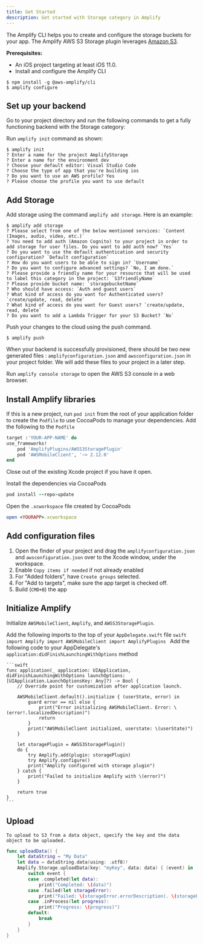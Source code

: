 ```yaml
---
title: Get Started
description: Get started with Storage category in Amplify
---
```


The Amplify CLI helps you to create and configure the storage buckets for your app. The Amplify AWS S3 Storage plugin leverages [Amazon S3](https://aws.amazon.com/s3).

**Prerequisites:**
* An iOS project targeting at least iOS 11.0.
* Install and configure the Amplify CLI

```terminal
$ npm install -g @aws-amplify/cli
$ amplify configure
```

## Set up your backend

Go to your project directory and run the following commands to get a fully functioning backend with the Storage category:

Run `amplify init` command as shown:

```terminal
$ amplify init
? Enter a name for the project AmplifyStorage
? Enter a name for the environment dev
? Choose your default editor: Visual Studio Code
? Choose the type of app that you're building ios
? Do you want to use an AWS profile? Yes
? Please choose the profile you want to use default
```

## Add Storage

Add storage using the command `amplify add storage`. Here is an example:

```terminal
$ amplify add storage
? Please select from one of the below mentioned services: `Content (Images, audio, video, etc.)`
? You need to add auth (Amazon Cognito) to your project in order to add storage for user files. Do you want to add auth now? `Yes`
? Do you want to use the default authentication and security configuration? `Default configuration`
? How do you want users to be able to sign in? `Username`
? Do you want to configure advanced settings? `No, I am done.`
? Please provide a friendly name for your resource that will be used to label this category in the project: `S3friendlyName`
? Please provide bucket name: `storagebucketName`
? Who should have access: `Auth and guest users`
? What kind of access do you want for Authenticated users? `create/update, read, delete`
? What kind of access do you want for Guest users? `create/update, read, delete`
? Do you want to add a Lambda Trigger for your S3 Bucket? `No`
```

Push your changes to the cloud using the push command.
```terminal
$ amplify push
```

When your backend is successfully provisioned, there should be two new generated files : `amplifyconfiguration.json` and `awsconfiguration.json` in your project folder. We will add these files to your project in a later step.

Run `amplify console storage` to open the AWS S3 console in a web browser.

## Install Amplify libraries

If this is a new project, run `pod init` from the root of your application folder to create the `Podfile` to use CocoaPods to manage your dependencies. Add the following to the `Podfile`

```ruby
target :'YOUR-APP-NAME' do
use_frameworks!
    pod 'AmplifyPlugins/AWSS3StoragePlugin'
    pod 'AWSMobileClient', '~> 2.12.0'
end
```

Close out of the existing Xcode project if you have it open.

Install the dependencies via CocoaPods
```ruby
pod install --repo-update
```

Open the `.xcworkspace` file created by CocoaPods
```ruby
open <YOURAPP>.xcworkspace
```
## Add configuration files

1. Open the finder of your project and drag the `amplifyconfiguration.json` and `awsconfiguration.json` over to the Xcode window, under the workspace. 
2. Enable `Copy items if needed` if not already enabled
3. For "Added folders", have `Create groups` selected. 
4. For "Add to targets", make sure the app target is checked off.
5. Build (`CMD+B`) the app 

## Initialize Amplify

Initialize `AWSMobileClient`, `Amplify`, and `AWSS3StoragePlugin`.

Add the following imports to the top of your `AppDelegate.swift` file
    ```swift
    import Amplify
    import AWSMobileClient
    import AmplifyPlugins
    ```
Add the following code to your AppDelegate's `application:didFinishLaunchingWithOptions` method

    ```swift
    func application(_ application: UIApplication, didFinishLaunchingWithOptions launchOptions: [UIApplication.LaunchOptionsKey: Any]?) -> Bool {
        // Override point for customization after application launch.

        AWSMobileClient.default().initialize { (userState, error) in
            guard error == nil else {
                print("Error initializing AWSMobileClient. Error: \(error!.localizedDescription)")
                return
            }
            print("AWSMobileClient initialized, userstate: \(userState)")
        }

        let storagePlugin = AWSS3StoragePlugin()
        do {
            try Amplify.add(plugin: storagePlugin)
            try Amplify.configure()
            print("Amplify configured with storage plugin")
        } catch {
            print("Failed to initialize Amplify with \(error)")
        }

        return true
    }
    ```
## Upload

	To upload to S3 from a data object, specify the key and the data object to be uploaded.

```swift
func uploadData() {
    let dataString = "My Data"
    let data = dataString.data(using: .utf8)!
    Amplify.Storage.uploadData(key: "myKey", data: data) { (event) in
        switch event {
        case .completed(let data):
            print("Completed: \(data)")
        case .failed(let storageError):
            print("Failed: \(storageError.errorDescription). \(storageError.recoverySuggestion)")
        case .inProcess(let progress):
            print("Progress: \(progress)")
        default:
            break
        }
    }
}
```